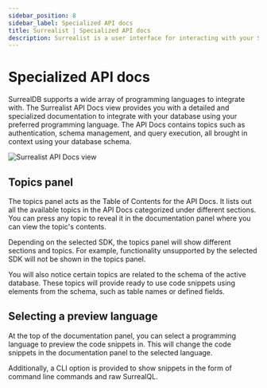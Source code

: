 ```yaml
---
sidebar_position: 8
sidebar_label: Specialized API docs
title: Surrealist | Specialized API docs
description: Surrealist is a user interface for interacting with your SurrealDB database visually. It enables you to seamlessly connect to any SurrealDB instance, allowing you to execute queries, explore your tables, design your schemas, and much more.
---
```



# Specialized API docs

SurrealDB supports a wide array of programming languages to integrate with. The Surrealist API Docs view provides you with a detailed and specialized documentation to integrate with your database using your preferred programming language.
The API Docs contains topics such as authentication, schema management, and query execution, all brought in context using your database schema.

<Image
  alt="Surrealist API Docs view"
  src={ImageApidocs}
/>

## Topics panel

The topics panel acts as the Table of Contents for the API Docs. It lists out all the available topics in the API Docs categorized under different sections. You can press any topic to reveal it in the documentation panel where you can view the topic's contents.

Depending on the selected SDK, the topics panel will show different sections and topics. For example, functionality unsupported by the selected SDK will not be shown in the topics panel.

You will also notice certain topics are related to the schema of the active database. These topics will provide ready to use code snippets using elements from the schema, such as table names or defined fields.

## Selecting a preview language

At the top of the documentation panel, you can select a programming language to preview the code snippets in. This will change the code snippets in the documentation panel to the selected language.

Additionally, a CLI option is provided to show snippets in the form of command line commands and raw SurrealQL.
